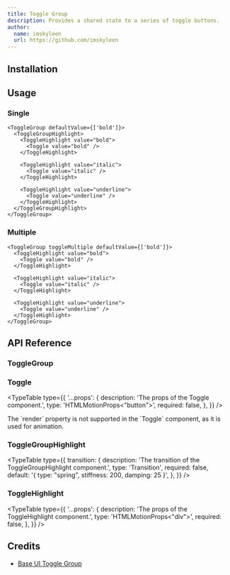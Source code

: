 ```yaml
---
title: Toggle Group
description: Provides a shared state to a series of toggle buttons.
author:
  name: imskyleen
  url: https://github.com/imskyleen
---
```


<ComponentPreview name="demo-primitives-base-toggle-group" />

## Installation

<ComponentInstallation name="primitives-base-toggle-group" />

## Usage

### Single

```tsx
<ToggleGroup defaultValue={['bold']}>
  <ToggleGroupHighlight>
    <ToggleHighlight value="bold">
      <Toggle value="bold" />
    </ToggleHighlight>

    <ToggleHighlight value="italic">
      <Toggle value="italic" />
    </ToggleHighlight>

    <ToggleHighlight value="underline">
      <Toggle value="underline" />
    </ToggleHighlight>
  </ToggleGroupHighlight>
</ToggleGroup>
```

### Multiple

```tsx
<ToggleGroup toggleMultiple defaultValue={['bold']}>
  <ToggleHighlight value="bold">
    <Toggle value="bold" />
  </ToggleHighlight>

  <ToggleHighlight value="italic">
    <Toggle value="italic" />
  </ToggleHighlight>

  <ToggleHighlight value="underline">
    <Toggle value="underline" />
  </ToggleHighlight>
</ToggleGroup>
```

## API Reference

### ToggleGroup

<ExternalLink
  href="https://base-ui.com/react/components/toggle-group#api-reference"
  text="Base UI API Reference - ToggleGroup"
/>

### Toggle

<ExternalLink
  href="https://base-ui.com/react/components/toggle#api-reference"
  text="Base UI API Reference - Toggle"
/>

<TypeTable
  type={{
    '...props': {
      description: 'The props of the Toggle component.',
      type: 'HTMLMotionProps<"button">',
      required: false,
    },
  }}
/>

<Callout type="info">
  The `render` property is not supported in the `Toggle` component, as it is
  used for animation.
</Callout>

### ToggleGroupHighlight

<ExternalLink
  href="https://animate-ui.com/docs/primitives/effects/highlight#highlight"
  text="Animate UI API Reference - Highlight"
/>

<TypeTable
  type={{
    transition: {
      description: 'The transition of the ToggleGroupHighlight component.',
      type: 'Transition',
      required: false,
      default: '{ type: "spring", stiffness: 200, damping: 25 }',
    },
  }}
/>

### ToggleHighlight

<ExternalLink
  href="https://animate-ui.com/docs/primitives/effects/highlight#highlightitem"
  text="Animate UI API Reference - HighlightItem"
/>

<TypeTable
  type={{
    '...props': {
      description: 'The props of the ToggleHighlight component.',
      type: 'HTMLMotionProps<"div">',
      required: false,
    },
  }}
/>

## Credits

- [Base UI Toggle Group](https://base-ui.com/react/components/toggle-group)
